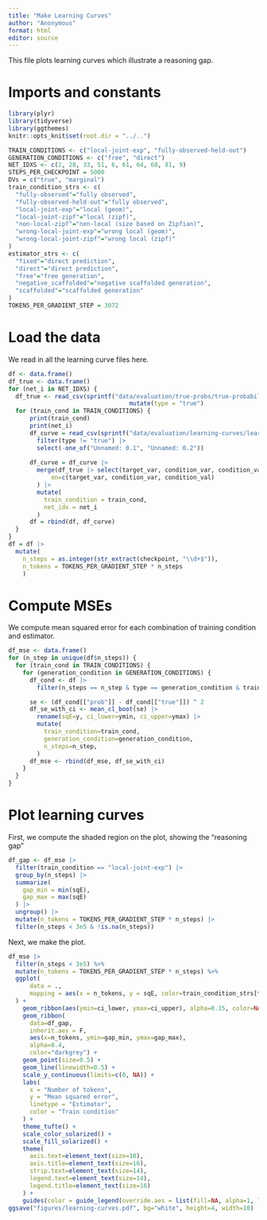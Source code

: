```yaml
---
title: "Make Learning Curves"
author: "Anonymous"
format: html
editor: source
---
```


This file plots learning curves which illustrate a reasoning gap.

# Imports and constants

```r
library(plyr)
library(tidyverse)
library(ggthemes)
knitr::opts_knit$set(root.dir = "../..")
```

```r
TRAIN_CONDITIONS <- c("local-joint-exp", "fully-observed-held-out")
GENERATION_CONDITIONS <- c("free", "direct")
NET_IDXS <- c(2, 28, 33, 51, 6, 61, 64, 68, 81, 9)
STEPS_PER_CHECKPOINT = 5000
DVs = c("true", "marginal")
train_condition_strs <- c(
  "fully-observed"="fully observed",
  "fully-observed-held-out"="fully observed",
  "local-joint-exp"="local (geom)",
  "local-joint-zipf"="local (zipf)",
  "non-local-zipf"="non-local (size based on Zipfian)",
  "wrong-local-joint-exp"="wrong local (geom)",
  "wrong-local-joint-zipf"="wrong local (zipf)"
)
estimator_strs <- c(
  "fixed"="direct prediction",
  "direct"="direct prediction",
  "free"="free generation",
  "negative_scaffolded"="negative scaffolded generation",
  "scaffolded"="scaffolded generation"
)
TOKENS_PER_GRADIENT_STEP = 3072
```

# Load the data

We read in all the learning curve files here.

```r
df <- data.frame()
df_true <- data.frame()
for (net_i in NET_IDXS) {
  df_true <- read_csv(sprintf("data/evaluation/true-probs/true-probabilities-net-%s.csv", net_i)) |>
                                  mutate(type = "true")
  for (train_cond in TRAIN_CONDITIONS) {
      print(train_cond)
      print(net_i)
      df_curve = read_csv(sprintf("data/evaluation/learning-curves/learning-curves-%s-net-%s.csv", train_cond, net_i)) |>
        filter(type != "true") |>
        select(-one_of("Unnamed: 0.1", "Unnamed: 0.2"))
      
      df_curve = df_curve |>
        merge(df_true |> select(target_var, condition_var, condition_val, prob) |> rename(true=prob) |> mutate(condition_val = as.integer(condition_val)),
            on=c(target_var, condition_var, condition_val)
        ) |>
        mutate(
          train_condition = train_cond,
          net_idx = net_i
        )
      df = rbind(df, df_curve)
  }
}
df = df |>
  mutate(
    n_steps = as.integer(str_extract(checkpoint, "\\d+$")),
    n_tokens = TOKENS_PER_GRADIENT_STEP * n_steps
    )
```

# Compute MSEs

We compute mean squared error for each combination of training condition and estimator.

```r
df_mse <- data.frame()
for (n_step in unique(df$n_steps)) {
  for (train_cond in TRAIN_CONDITIONS) {
    for (generation_condition in GENERATION_CONDITIONS) {
      df_cond <- df |>
        filter(n_steps == n_step & type == generation_condition & train_condition == train_cond)

      se <- (df_cond[["prob"]] - df_cond[["true"]]) ^ 2
      df_se_with_ci <- mean_cl_boot(se) |>
        rename(sqE=y, ci_lower=ymin, ci_upper=ymax) |>
        mutate(
          train_condition=train_cond,
          generation_condition=generation_condition,
          n_steps=n_step,
        )
      df_mse <- rbind(df_mse, df_se_with_ci)
    }
  }
}
```

# Plot learning curves

First, we compute the shaded region on the plot, showing the "reasoning gap"

```r
df_gap <- df_mse |>
  filter(train_condition == "local-joint-exp") |>
  group_by(n_steps) |>
  summarize(
    gap_min = min(sqE),
    gap_max = max(sqE)
  ) |>
  ungroup() |>
  mutate(n_tokens = TOKENS_PER_GRADIENT_STEP * n_steps) |>
  filter(n_steps < 3e5 & !is.na(n_steps))
```

Next, we make the plot.

```r
df_mse |>
  filter(n_steps < 3e5) %>%
  mutate(n_tokens = TOKENS_PER_GRADIENT_STEP * n_steps) %>%
  ggplot(
      data = .,
      mapping = aes(x = n_tokens, y = sqE, color=train_condition_strs[train_condition],fill=train_condition_strs[train_condition], linetype=estimator_strs[generation_condition])
  ) + 
    geom_ribbon(aes(ymin=ci_lower, ymax=ci_upper), alpha=0.15, color=NA) +
    geom_ribbon(
      data=df_gap,
      inherit.aes = F,
      aes(x=n_tokens, ymin=gap_min, ymax=gap_max),
      alpha=0.4,
      color="darkgrey") +
    geom_point(size=0.5) +
    geom_line(linewidth=0.5) +
    scale_y_continuous(limits=c(0, NA)) +
    labs(
      x = "Number of tokens",
      y = "Mean squared error",
      linetype = "Estimator",
      color = "Train condition"
    ) +
    theme_tufte() + 
    scale_color_solarized() +
    scale_fill_solarized() +
    theme(
      axis.text=element_text(size=10),
      axis.title=element_text(size=16),
      strip.text=element_text(size=14),
      legend.text=element_text(size=14),
      legend.title=element_text(size=16)
    ) +
    guides(color = guide_legend(override.aes = list(fill=NA, alpha=1, linetype=0, size=4)), fill=guide_none(), linetype = guide_legend(override.aes = list(fill=NA, linewidth=1)))
ggsave("figures/learning-curves.pdf", bg="white", height=4, width=10)
```
